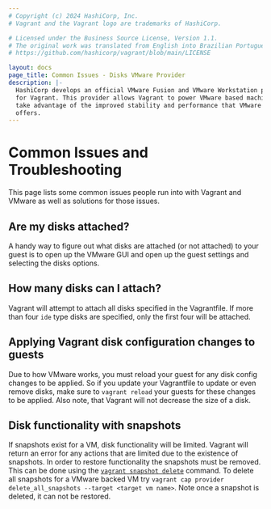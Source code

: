 ```yaml
---
# Copyright (c) 2024 HashiCorp, Inc.
# Vagrant and the Vagrant logo are trademarks of HashiCorp.

# Licensed under the Business Source License, Version 1.1.
# The original work was translated from English into Brazilian Portuguese.
# https://github.com/hashicorp/vagrant/blob/main/LICENSE

layout: docs
page_title: Common Issues - Disks VMware Provider
description: |-
  HashiCorp develops an official VMware Fusion and VMware Workstation provider
  for Vagrant. This provider allows Vagrant to power VMware based machines and
  take advantage of the improved stability and performance that VMware software
  offers.
---
```


# Common Issues and Troubleshooting

This page lists some common issues people run into with Vagrant and VMware
as well as solutions for those issues.

## Are my disks attached?

A handy way to figure out what disks are attached (or not attached) to your guest
is to open up the VMware GUI and open up the guest settings and selecting the
disks options.

## How many disks can I attach?

Vagrant will attempt to attach all disks specified in the Vagrantfile. If more than
four `ide` type disks are specified, only the first four will be attached.

## Applying Vagrant disk configuration changes to guests

Due to how VMware works, you must reload your guest for any disk config changes
to be applied. So if you update your Vagrantfile to update or even remove disks, make
sure to `vagrant reload` your guests for these changes to be applied. Also note, that
Vagrant will not decrease the size of a disk.

## Disk functionality with snapshots

If snapshots exist for a VM, disk functionality will be limited. Vagrant will return
an error for any actions that are limited due to the existence of snapshots. In order
to restore functionality the snapshots must be removed. This can be done using the
[`vagrant snapshot delete`](/vagrant/docs/cli/snapshot) command. To delete all snapshots
for a VMware backed VM try `vagrant cap provider delete_all_snapshots --target <target vm name>`.
Note once a snapshot is deleted, it can not be restored.
